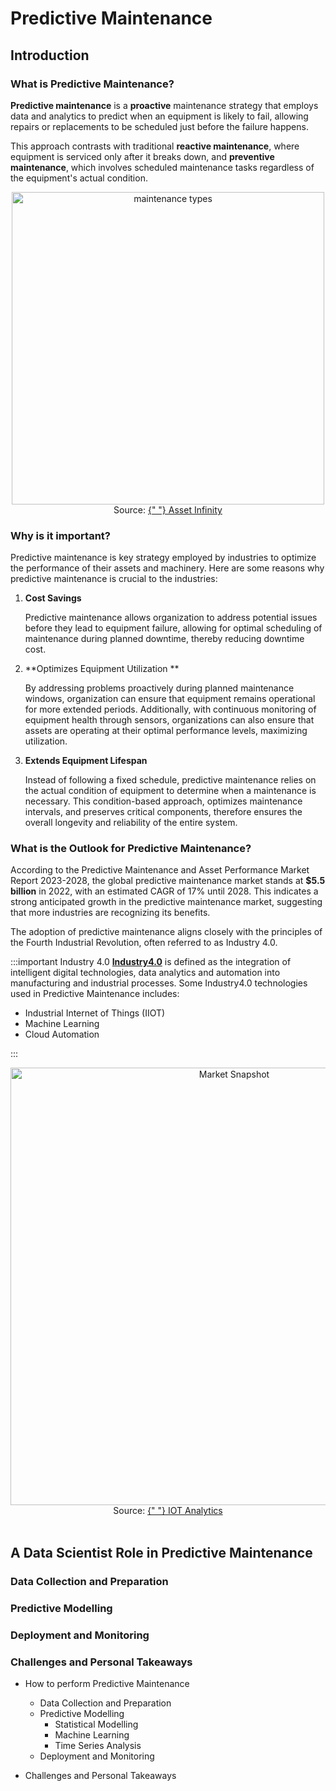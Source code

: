 # Predictive Maintenance

## Introduction

### What is Predictive Maintenance?

**Predictive maintenance** is a **proactive** maintenance strategy that employs data and analytics to predict when an equipment is likely to fail,
allowing repairs or replacements to be scheduled just before the failure happens.

This approach contrasts with traditional **reactive maintenance**, where equipment is serviced only after it breaks down, and **preventive maintenance**,
which involves scheduled maintenance tasks regardless of the equipment's actual condition.

<div align="center">
  <img
    src="/shaokiat-blog/img/pdm/maintenance_comp.jpeg"
    alt="maintenance types"
    width="500"
  />
</div>

<div align="center" width="700" textAlign="left" style={{}}>
  Source:
  <a href="https://www.assetinfinity.com/blog/reactive-vs-preventive-vs-predictive">
    {" "}
    Asset Infinity
  </a>
</div>

### Why is it important?

Predictive maintenance is key strategy employed by industries to optimize the performance of their assets and machinery. Here
are some reasons why predictive maintenance is crucial to the industries:

1. **Cost Savings**

   Predictive maintenance allows organization to address potential issues before they lead to equipment failure, allowing for
   optimal scheduling of maintenance during planned downtime, thereby reducing downtime cost.

2. **Optimizes Equipment Utilization **

   By addressing problems proactively during planned maintenance windows, organization can ensure that equipment remains operational
   for more extended periods. Additionally, with continuous monitoring of equipment health through sensors, organizations can also ensure
   that assets are operating at their optimal performance levels, maximizing utilization.

3. **Extends Equipment Lifespan**

   Instead of following a fixed schedule, predictive maintenance relies on the actual condition of equipment to determine when a
   maintenance is necessary. This condition-based approach, optimizes maintenance intervals, and preserves critical components,
   therefore ensures the overall longevity and reliability of the entire system.

### What is the Outlook for Predictive Maintenance?

According to the Predictive Maintenance and Asset Performance Market Report 2023-2028,
the global predictive maintenance market stands at **$5.5 billion** in 2022, with an estimated CAGR of 17% until 2028.
This indicates a strong anticipated growth in the predictive maintenance market, suggesting that more industries are
recognizing its benefits.

The adoption of predictive maintenance aligns closely with the principles of the Fourth Industrial Revolution, often referred
to as Industry 4.0.

:::important Industry 4.0
[**Industry4.0**](https://www.mckinsey.com/featured-insights/mckinsey-explainers/what-are-industry-4-0-the-fourth-industrial-revolution-and-4ir)
is defined as the integration of intelligent digital technologies, data analytics and automation into manufacturing and industrial processes.
Some Industry4.0 technologies used in Predictive Maintenance includes:

- Industrial Internet of Things (IIOT)
- Machine Learning
- Cloud Automation

:::

<div align="center">
  <img
    src="/shaokiat-blog/img/pdm/market_snapshot.png"
    alt="Market Snapshot"
    width="700"
  />
</div>
<div align="center" width="700" textAlign="left" style={{}}>
  Source:
  <a href="https://iot-analytics.com/predictive-maintenance-market/">
    {" "}
    IOT Analytics
  </a>
</div>
<br />

## A Data Scientist Role in Predictive Maintenance

### Data Collection and Preparation

### Predictive Modelling

### Deployment and Monitoring

### Challenges and Personal Takeaways

- How to perform Predictive Maintenance

  - Data Collection and Preparation
  - Predictive Modelling
    - Statistical Modelling
    - Machine Learning
    - Time Series Analysis
  - Deployment and Monitoring

- Challenges and Personal Takeaways
